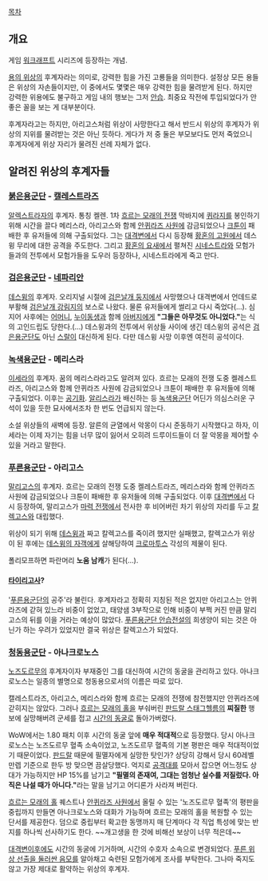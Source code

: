 [[목차]]
== 개요 ==
게임 [[워크래프트]] 시리즈에 등장하는 개념.

[[용의 위상]]의 후계자라는 의미로, 강력한 힘을 가진 고룡들을 의미한다. 설정상 모든 용들은 위상의 자손들이지만, 이 중에서도 몇몇은 매우 강력한 힘을 물려받게 된다. 하지만 강력한 위용에도 불구하고 게임 내의 행보는 그저 [[안습]]. 최중요 작전에 투입되었다가 안 좋은 꼴을 보는 게 대부분이다.

후계자라고는 하지만, 아리고스처럼 위상이 사망한다고 해서 반드시 위상의 후계자가 위상의 지위를 물려받는 것은 아닌 듯하다. 게다가 저 중 둘은 부모보다도 먼저 죽었으니 후계자에게 위상 자리가 물려진 선례 자체가 없다.

== 알려진 위상의 후계자들 ==
=== [[붉은용군단]] - [[캘레스트라즈]] ===
[[알렉스트라자]]의 후계자. 통칭 켈렌. 1차 [[흐르는 모래의 전쟁]] 막바지에 [[퀴라지]]를 봉인하기 위해 시간을 끌다 메리스라, 아리고스와 함께 [[안퀴라즈 사원]]에 감금되었으나 [[크툰]]이 패배한 후 유저들에 의해 구출되었다. 그는 [[대격변]]에서 다시 등장해 [[황혼의 고원]]에서 데스윙 무리에 대한 공격을 주도한다. 그리고 [[황혼의 요새]]에서 펼쳐진 [[시네스트라]]와 모험가들과의 전투에서 모험가들을 도우러 등장하나, 시네스트라에게 죽고 만다.

=== [[검은용군단]] - [[네파리안]] ===
[[데스윙]]의 후계자. 오리지널 시절에 [[검은날개 둥지]]에서 사망했으나 대격변에서 언데드로 부활해 [[검은날개 강림지]]의 보스로 나왔다. 물론 유저들에게 썰리고 다시 죽었다(…). 심지어 사후에는 [[시네스트라|어머니]], [[오닉시아|누이동생]]과 함께 [[데스윙|아버지]]에게 '''"그들은 아무것도 아니었다."'''는 식의 고인드립도 당한다.(…) 데스윙과의 전투에서 위상들 사이에 생긴 데스윙의 공석은 [[검은용군단]]도 아닌 [[스랄]]이 대신하게 된다. 다만 데스윙 사망 이후엔 여전히 공석이다.

=== [[녹색용군단]] - 메리스라 ===
[[이세라]]의 후계자. 꿈의 메리스라라고도 알려져 있다. 흐르는 모래의 전쟁 도중 켈레스트라즈, 아리고스와 함께 안퀴라즈 사원에 감금되었으나 크툰이 패배한 후 유저들에 의해 구출되었다. 이후는 [[공기]]화. [[알리스라조르|알리스라]]가 배신하는 등 [[녹색용군단]] 어딘가 의심스러운 구석이 있을 듯한 묘사에서조차 한 번도 언급되지 않는다.

소설 위상들의 새벽에 등장. 알른의 균열에서 악몽이 다시 준동하기 시작했다고 하자, 이세라는 이제 자기는 힘을 너무 많이 잃어서 오히려 드루이드들이 더 잘 악몽을 제어할 수 있을 거라고 말한다.

=== [[푸른용군단]] - 아리고스 ===
[[말리고스]]의 후계자. 흐르는 모래의 전쟁 도중 켈레스트라즈, 메리스라와 함께 안퀴라즈 사원에 감금되었으나 크툰이 패배한 후 유저들에 의해 구출되었다. 이후 [[대격변]]에서 다시 등장하여, 말리고스가 [[마력 전쟁]]에서 전사한 후 비어버린 차기 위상의 자리를 두고 [[칼렉고스]]와 대립했다.

위상이 되기 위해 [[데스윙]]과 짜고 칼렉고스를 죽이려 했지만 실패했고, 칼렉고스가 위상이 된 후에는 [[에델라스 블랙무어|데스윙의 자객]]에게 살해당하여 [[크로마투스]] 각성의 제물이 된다.

폴리모프하면 파란머리 '''노움 남캐'''가 된다(…).

==== [[타이리고사]]? ====
'[[푸른용군단]]의 공주'라 불린다. 후계자라고 정확히 지칭된 적은 없지만 아리고스는 안퀴라즈에 갇혀 있느라 비중이 없었고, 태양샘 3부작으로 인해 비중이 부쩍 커진 만큼 말리고스의 뒤를 이을 거라는 예상이 많았다. [[푸른용군단 안습전설]]의 희생양이 되는 것은 아닌가 하는 우려가 있었지만 결국 위상은 칼렉고스가 되었다.

=== [[청동용군단]] - 아나크로노스 ===
[[노즈도르무]]의 후계자이자 부재중인 그를 대신하여 시간의 동굴을 관리하고 있다. 아나크로노스는 일종의 별명으로 청동용으로서의 이름은 따로 있다.

캘레스트라즈, 아리고스, 메리스라와 함께 흐르는 모래의 전쟁에 참전했지만 안퀴라즈에 갇히지는 않았다. 그러나 [[흐르는 모래의 홀]]을 부숴버린 [[판드랄 스태그헬름]]의 '''찌질한''' 행보에 실망해버려 군세를 접고 [[시간의 동굴]]로 돌아가버렸다.

WoW에서는 1.80 패치 이후 시간의 동굴 앞에 '''매우 적대적'''으로 등장했다. 당시 아나크로노스는 노즈도르무 혈족 소속이었고, 노즈도르무 혈족의 기본 평판은 매우 적대적이었기 때문이었다. [[판드랄 스태그헬름|판드랄]] 때문에 필멸자에게 실망한 탓인가? 상당히 강해서 당시 60레벨 만렙 기준으로 한두 방 맞으면 끔살당했다. 억지로 [[공격대]]를 모아서 잡으면 어느정도 상대가 가능하지만 HP 15%를 남기고 '''"필멸의 존재여, 그대는 엄청난 실수를 저질렀다. 아직은 나설 때가 아니다."'''라는 말을 남기고 어디론가 사라져 버린다.

[[흐르는 모래의 홀]] 퀘스트나 [[안퀴라즈 사원]]에서 올릴 수 있는 '노즈도르무 혈족'의 평판을 중립까지 만들면 아나크로노스와 대화가 가능하며 흐르는 모래의 홀을 복원할 수 있는 단서를 제공한다. 덤으로 중립부터 확고한 동맹까지 매 단계마다 각 직업 특성에 맞는 반지를 하나씩 선사하기도 한다. ~~개고생을 한 것에 비해선 보상이 너무 적은데~~

[[대격변]]이후에도 시간의 동굴에 기거하며, 시간의 수호자 소속으로 변경되었다. [[용의 분노 - 타렉고사의 안식|푸른 위상 선출을 둘러싼 음모]]를 알아채고 숙련된 모험가에게 조사를 부탁한다. 그나마 죽지도 않고 가장 제대로 활약하는 위상의 후계자.
